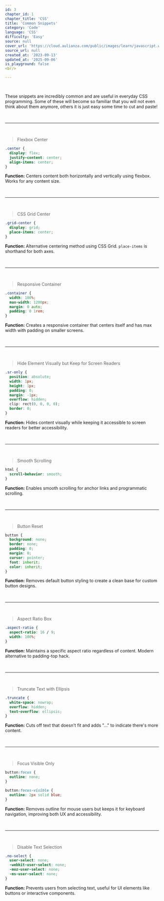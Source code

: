 ```yaml
---
id: 3
chapter_id: 1
chapter_title: 'CSS'
title: 'Common Snippets'
category: 'Code'
language: 'CSS'
difficulty: 'Easy'
source: null
cover_url: 'https://cloud.aulianza.com/public/images/learn/javascript.webp'
source_url: null
created_at: '2023-09-13'
updated_at: '2025-09-06'
is_playground: false
<br/>

---
```


<br/>

These snippets are incredibly common and are useful in everyday CSS programming. Some of these will become so familiar that you will not even think about them anymore, others it is just easy some time to cut and paste!

<br/>

---

<br/>

> Flexbox Center
```css
.center {
  display: flex;
  justify-content: center;
  align-items: center;
}
```
**Function:** Centers content both horizontally and vertically using flexbox. Works for any content size.

<br/>

---

<br/>

> CSS Grid Center
```css
.grid-center {
  display: grid;
  place-items: center;
}
```
**Function:** Alternative centering method using CSS Grid. `place-items` is shorthand for both axes.

<br/>

---

<br/>

> Responsive Container
```css
.container {
  width: 100%;
  max-width: 1200px;
  margin: 0 auto;
  padding: 0 1rem;
}
```
**Function:** Creates a responsive container that centers itself and has max width with padding on smaller screens.

<br/>

---

<br/>

> Hide Element Visually but Keep for Screen Readers
```css
.sr-only {
  position: absolute;
  width: 1px;
  height: 1px;
  padding: 0;
  margin: -1px;
  overflow: hidden;
  clip: rect(0, 0, 0, 0);
  border: 0;
}
```
**Function:** Hides content visually while keeping it accessible to screen readers for better accessibility.

<br/>

---

<br/>

> Smooth Scrolling
```css
html {
  scroll-behavior: smooth;
}
```
**Function:** Enables smooth scrolling for anchor links and programmatic scrolling.

<br/>

---

<br/>

> Button Reset
```css
button {
  background: none;
  border: none;
  padding: 0;
  margin: 0;
  cursor: pointer;
  font: inherit;
  color: inherit;
}
```
**Function:** Removes default button styling to create a clean base for custom button designs.

<br/>

---

<br/>

> Aspect Ratio Box
```css
.aspect-ratio {
  aspect-ratio: 16 / 9;
  width: 100%;
}
```
**Function:** Maintains a specific aspect ratio regardless of content. Modern alternative to padding-top hack.

<br/>

---

<br/>

> Truncate Text with Ellipsis
```css
.truncate {
  white-space: nowrap;
  overflow: hidden;
  text-overflow: ellipsis;
}
```
**Function:** Cuts off text that doesn't fit and adds "..." to indicate there's more content.

<br/>

---

<br/>

> Focus Visible Only
```css
button:focus {
  outline: none;
}

button:focus-visible {
  outline: 2px solid blue;
}
```
**Function:** Removes outline for mouse users but keeps it for keyboard navigation, improving both UX and accessibility.

<br/>

---

<br/>

> Disable Text Selection
```css
.no-select {
  user-select: none;
  -webkit-user-select: none;
  -moz-user-select: none;
  -ms-user-select: none;
}
```
**Function:** Prevents users from selecting text, useful for UI elements like buttons or interactive components.

<br/>